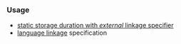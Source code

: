 {{cpp/keyword/title|{{tt|extern}}}}
{{cpp/keyword/navbar}}

===Usage===
* [[cpp/language/storage_duration | static storage duration with ''external'' linkage specifier]]
* [[cpp/language/language_linkage|language linkage]] specification
{{rrev|since=c++11|
* explicit template instantiation declaration (or "extern template")
** [[cpp/language/class_template#Class_template_instantiation|for class templates]]
** [[cpp/language/function_template#Function_template_instantiation|for function templates]]
}}

{{langlinks|ar|de|es|fr|it|ja|pt|ru|zh}}